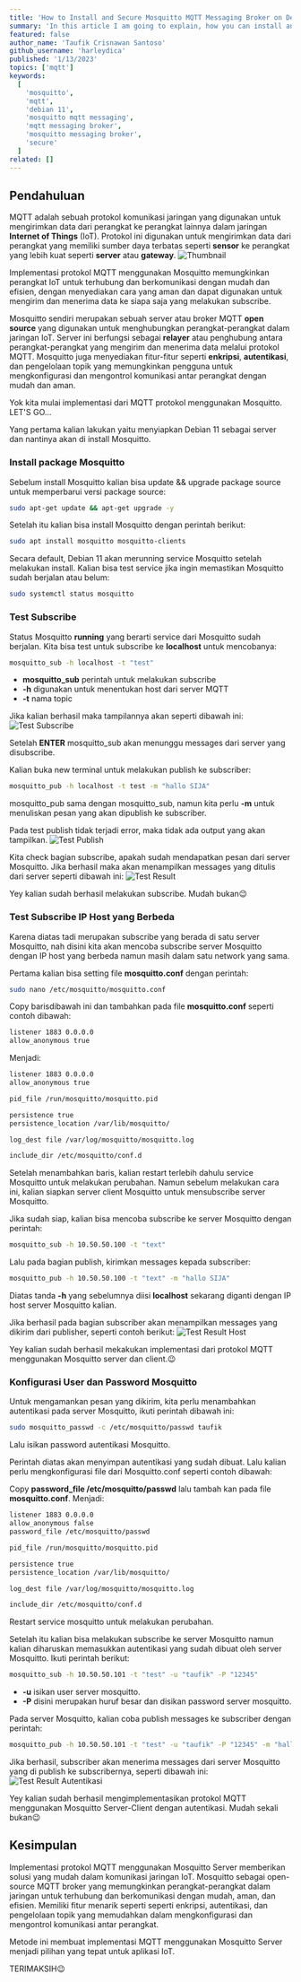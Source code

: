 ---
title: 'How to Install and Secure Mosquitto MQTT Messaging Broker on Debian 11'
summary: 'In this article I am going to explain, how you can install and secure Mosquitto MQTT Messaging Broker on Debian 11. How? read this article to the end😉'
featured: false
author_name: 'Taufik Crisnawan Santoso'
github_username: 'harleydica'
published: '1/13/2023'
topics: ['mqtt']
keywords:
  [
    'mosquitto',
    'mqtt',
    'debian 11',
    'mosquitto mqtt messaging',
    'mqtt messaging broker',
    'mosquitto messaging broker',
    'secure'
  ]
related: []
---

## Pendahuluan

MQTT adalah sebuah protokol komunikasi jaringan yang digunakan untuk mengirimkan data dari perangkat ke perangkat lainnya dalam jaringan **Internet of Things** (IoT). Protokol ini digunakan untuk mengirimkan data dari perangkat yang memiliki sumber daya terbatas seperti **sensor** ke perangkat yang lebih kuat seperti **server** atau **gateway**.
![Thumbnail](https://ik.imagekit.io/taufik/blog/how-to-install-and-secure-the-mosquitto-mqtt-messaging-broker-on-debian-11/thumbnail.png 'Thumbnail')

Implementasi protokol MQTT menggunakan Mosquitto memungkinkan perangkat IoT untuk terhubung dan berkomunikasi dengan mudah dan efisien, dengan menyediakan cara yang aman dan dapat digunakan untuk mengirim dan menerima data ke siapa saja yang melakukan subscribe.

Mosquitto sendiri merupakan sebuah server atau broker MQTT **open source** yang digunakan untuk menghubungkan perangkat-perangkat dalam jaringan IoT. Server ini berfungsi sebagai **relayer** atau penghubung antara perangkat-perangkat yang mengirim dan menerima data melalui protokol MQTT. Mosquitto juga menyediakan fitur-fitur seperti **enkripsi**, **autentikasi**, dan pengelolaan topik yang memungkinkan pengguna untuk mengkonfigurasi dan mengontrol komunikasi antar perangkat dengan mudah dan aman.

Yok kita mulai implementasi dari MQTT protokol menggunakan Mosquitto. LET'S GO...

Yang pertama kalian lakukan yaitu menyiapkan Debian 11 sebagai server dan nantinya akan di install Mosquitto.

### Install package Mosquitto

Sebelum install Mosquitto kalian bisa update && upgrade package source untuk memperbarui versi package source:
```bash
sudo apt-get update && apt-get upgrade -y
```
Setelah itu kalian bisa install Mosquitto dengan perintah berikut:
```bash
sudo apt install mosquitto mosquitto-clients
```
Secara default, Debian 11 akan merunning service Mosquitto setelah melakukan install. Kalian bisa test service jika ingin memastikan Mosquitto sudah berjalan atau belum:
```bash
sudo systemctl status mosquitto
```

### Test Subscribe

Status Mosquitto **running** yang berarti service dari Mosquitto sudah berjalan. Kita bisa test untuk subscribe ke **localhost** untuk mencobanya:
```bash
mosquitto_sub -h localhost -t "test"
```
- **mosquitto_sub** perintah untuk melakukan subscribe
- **-h** digunakan untuk menentukan host dari server MQTT
- **-t** nama topic

Jika kalian berhasil maka tampilannya akan seperti dibawah ini:
![Test Subscribe](https://ik.imagekit.io/taufik/blog/how-to-install-and-secure-the-mosquitto-mqtt-messaging-broker-on-debian-11/test-sub.png 'Test Subscribe')

Setelah **ENTER** mosquitto_sub akan menunggu messages dari server yang disubscribe.

Kalian buka new terminal untuk melakukan publish ke subscriber:
```bash
mosquitto_pub -h localhost -t test -m "hallo SIJA"
```
mosquitto_pub sama dengan mosquitto_sub, namun kita perlu **-m** untuk menuliskan pesan yang akan dipublish ke subscriber.

Pada test publish tidak terjadi error, maka tidak ada output yang akan tampilkan.
![Test Publish](https://ik.imagekit.io/taufik/blog/how-to-install-and-secure-the-mosquitto-mqtt-messaging-broker-on-debian-11/test-pub.png 'Test Publish')

Kita check bagian subscribe, apakah sudah mendapatkan pesan dari server Mosquitto. Jika berhasil maka akan menampilkan messages yang ditulis dari server seperti dibawah ini:
![Test Result](https://ik.imagekit.io/taufik/blog/how-to-install-and-secure-the-mosquitto-mqtt-messaging-broker-on-debian-11/test-result.png 'Test Result')

Yey kalian sudah berhasil melakukan subscribe. Mudah bukan😉

### Test Subscribe IP Host yang Berbeda

Karena diatas tadi merupakan subscribe yang berada di satu server Mosquitto, nah disini kita akan mencoba subscribe server Mosquitto dengan IP host yang berbeda namun masih dalam satu network yang sama.

Pertama kalian bisa setting file **mosquitto.conf** dengan perintah:
```bash
sudo nano /etc/mosquitto/mosquitto.conf
```
Copy barisdibawah ini dan tambahkan pada file **mosquitto.conf** seperti contoh dibawah:
```bash
listener 1883 0.0.0.0
allow_anonymous true
```
Menjadi:
```bash
listener 1883 0.0.0.0
allow_anonymous true

pid_file /run/mosquitto/mosquitto.pid

persistence true
persistence_location /var/lib/mosquitto/

log_dest file /var/log/mosquitto/mosquitto.log

include_dir /etc/mosquitto/conf.d
```
Setelah menambahkan baris, kalian restart terlebih dahulu service Mosquitto untuk melakukan perubahan. Namun sebelum melakukan cara ini, kalian siapkan server client Mosquitto untuk mensubscribe server Mosquitto.

Jika sudah siap, kalian bisa mencoba subscribe ke server Mosquitto dengan perintah:
```bash
mosquitto_sub -h 10.50.50.100 -t "text"
```
Lalu pada bagian publish, kirimkan messages kepada subscriber:
```bash
mosquitto_pub -h 10.50.50.100 -t "text" -m "hallo SIJA"
```
Diatas tanda **-h** yang sebelumnya diisi **localhost** sekarang diganti dengan IP host server Mosquitto kalian.

Jika berhasil pada bagian subscriber akan menampilkan messages yang dikirim dari publisher, seperti contoh berikut:
![Test Result Host](https://ik.imagekit.io/taufik/blog/how-to-install-and-secure-the-mosquitto-mqtt-messaging-broker-on-debian-11/test-result-host.png 'Test Result Host')

Yey kalian sudah berhasil mekakukan implementasi dari protokol MQTT menggunakan Mosquitto server dan client.😉

### Konfigurasi User dan Password Mosquitto

Untuk mengamankan pesan yang dikirim, kita perlu menambahkan autentikasi pada server Mosquitto, ikuti perintah dibawah ini:
```bash
sudo mosquitto_passwd -c /etc/mosquitto/passwd taufik
```
Lalu isikan password autentikasi Mosquitto.

Perintah diatas akan menyimpan autentikasi yang sudah dibuat. Lalu kalian perlu mengkonfigurasi file dari Mosquitto.conf seperti contoh dibawah:

Copy **password_file /etc/mosquitto/passwd** lalu tambah kan pada file **mosquitto.conf**.
Menjadi:
```bash
listener 1883 0.0.0.0
allow_anonymous false
password_file /etc/mosquitto/passwd

pid_file /run/mosquitto/mosquitto.pid

persistence true
persistence_location /var/lib/mosquitto/

log_dest file /var/log/mosquitto/mosquitto.log

include_dir /etc/mosquitto/conf.d
```
Restart service mosquitto untuk melakukan perubahan.

Setelah itu kalian bisa melakukan subscribe ke server Mosquitto namun kalian diharuskan memasukkan autentikasi yang sudah dibuat oleh server Mosquitto.
Ikuti perintah berikut:
```bash
mosquitto_sub -h 10.50.50.101 -t "test" -u "taufik" -P "12345"
```
- **-u** isikan user server mosquitto.
- **-P** disini merupakan huruf besar dan disikan password server mosquitto.

Pada server Mosquitto, kalian coba publish messages ke subscriber dengan perintah:
```bash
mosquitto_pub -h 10.50.50.101 -t "test" -u "taufik" -P "12345" -m "hallo SIJA"
```
Jika berhasil, subscriber akan menerima messages dari server Mosquitto yang di publish ke subscribernya, seperti dibawah ini:
![Test Result Autentikasi](https://ik.imagekit.io/taufik/blog/how-to-install-and-secure-the-mosquitto-mqtt-messaging-broker-on-debian-11/test-result-autentikasi.png 'Test Result Autentikasi')

Yey kalian sudah berhasil mengimplementasikan protokol MQTT menggunakan Mosquitto Server-Client dengan autentikasi. Mudah sekali bukan😉

## Kesimpulan

Implementasi protokol MQTT menggunakan Mosquitto Server memberikan solusi yang mudah dalam komunikasi jaringan IoT. Mosquitto sebagai open-source MQTT broker yang memungkinkan perangkat-perangkat dalam jaringan untuk terhubung dan berkomunikasi dengan mudah, aman, dan efisien. Memiliki fitur menarik seperti seperti enkripsi, autentikasi, dan pengelolaan topik yang memudahkan dalam mengkonfigurasi dan mengontrol komunikasi antar perangkat.

Metode ini membuat implementasi MQTT menggunakan Mosquitto Server menjadi pilihan yang tepat untuk aplikasi IoT.

TERIMAKSIH😉